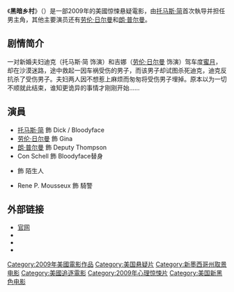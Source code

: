 {{noteTA
|G1=Show
|1=zh-hk:湯馬士·珍;zh-tw:湯瑪斯·傑恩;zh-cn:托马斯·简;
}}
{{Infobox film
| name           = 黑暗乡村
| original_name  = ''Dark Country''
| image          = Dark Country.jpg
| caption        = 
| director       = [[托马斯·简|托马斯·简]]
| producer       = Patrick Aiello<br/>{{link-en|亞肖克·阿姆里特雷吉|Ashok Amritraj}}
| writer         = {{link-en|泰布·墨菲|Tab Murphy}}
| starring       = [[托马斯·简|托马斯·简]]<br/>[[劳伦·日尔曼|劳伦·日尔曼]]<br/>[[朗·普尔曼|朗·普尔曼]]
| music          = {{link-en|埃里克·刘易斯 (钢琴家)|Eric Lewis (pianist)|埃里克·刘易斯}}
| cinematography = 杰夫·博伊尔（Geoff Boyle）
| editing        = 约翰·拉弗蒂（John Lafferty）<br/>罗伯特·K·兰伯特（Robert K. Lambert）
| studio         = [[第六攝影棚電影|第六攝影棚電影]]<br/>Hyde Park Films
| distributor    = 第六攝影棚電影<br/>{{link-en|索尼影视娱乐有限公司|Sony Pictures Home Entertainment}}
| released       = {{Film date|2009|10|6}}
| runtime        = 88分钟
| country        = 美国
| language       = 英语
| budget         = $5百万
| tw_name        = 黑暗鄉村
| hk_name        = -
| cn_name        = 黑暗乡村
}}
《'''黑暗乡村'''》（{{lang-en|'''''Dark Country'''''}}）是一部2009年的美國惊悚悬疑電影，由[[托马斯·简|托马斯·简]]首次執导并担任男主角，其他主要演员还有[[劳伦·日尔曼|劳伦·日尔曼]]和[[朗·普尔曼|朗·普尔曼]]。

== 剧情简介 ==
一对新婚夫妇迪克（托马斯·简 饰演）和吉娜（[[劳伦·日尔曼|劳伦·日尔曼]] 饰演）驾车度[[蜜月|蜜月]]，却在沙漠迷路，途中救起一因车祸受伤的男子，而该男子却试图杀死迪克，迪克反抗杀了受伤男子。夫妇两人因不想惹上麻烦而匆匆将受伤男子埋掉。原本以为一切不顺就此结束，谁知更诡异的事情才刚刚开始……

== 演員 ==
* [[托马斯·简|托马斯·简]] 飾 Dick / Bloodyface
* [[劳伦·日尔曼|劳伦·日尔曼]] 飾 Gina
* [[朗·普尔曼|朗·普尔曼]] 飾 Deputy Thompson
* Con Schell 飾 Bloodyface替身
* {{link-en|克里斯·布朗寧|Chris Browning|克里斯·布-{朗}-寧}} 飾 陌生人
* Rene P. Mousseux 飾 騎警

== 外部链接 ==
* [https://web.archive.org/web/20110826010300/http://www.rawstudios.com/darkcountry/ 官网]
* {{Allmovie title|424835}}
* {{IMDb title|0469318}}
* {{rotten-tomatoes|dark_country}}

{{DEFAULTSORT:Dark Country}}
[[Category:2009年美國電影作品|Category:2009年美國電影作品]]
[[Category:美国悬疑片|Category:美国悬疑片]]
[[Category:新墨西哥州取景电影|Category:新墨西哥州取景电影]]
[[Category:美國追逐電影|Category:美國追逐電影]]
[[Category:2009年心理惊悚片|Category:2009年心理惊悚片]]
[[Category:美国新黑色电影|Category:美国新黑色电影]]